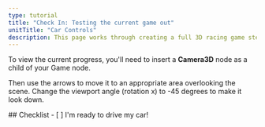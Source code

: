 ```yaml
---
type: tutorial
title: "Check In: Testing the current game out"
unitTitle: "Car Controls"
description: This page works through creating a full 3D racing game step-by-step
---
```




To view the current progress, you'll need to insert a **Camera3D** node as a child of your Game node.

Then use the arrows to move it to an appropriate area overlooking the scene. Change the viewport angle (rotation x) to -45 degrees to make it look down.

<Box>
## Checklist
<Checklist>
- [ ] I'm ready to drive my car!
</Checklist>
</Box>